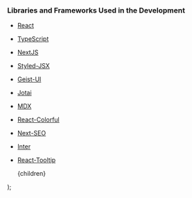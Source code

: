 
<!-- Chloromaps would never be possilbe without the availability of Amazing Libraries and Support of some People. -->

### Libraries and Frameworks Used in the Development

-   [React](https://github.com/facebook/react)
-   [TypeScript](https://github.com/microsoft/TypeScript)
-   [NextJS](https://github.com/vercel/next.js)
-   [Styled-JSX](https://github.com/vercel/styled-jsx)
-   [Geist-UI](https://github.com/geist-org/react)
-   [Jotai](https://github.com/pmndrs/jotai)
-   [MDX](https://github.com/mdx-js/mdx)
-   [React-Colorful](https://github.com/omgovich/react-colorful)
-   [Next-SEO](https://github.com/garmeeh/next-seo)
-   [Inter](https://github.com/rsms/inter)
-   [React-Tooltip](https://github.com/wwayne/react-tooltip)

    <PageLayout title="Acknowledgement" showNav>
        {children}
    </PageLayout>
);
